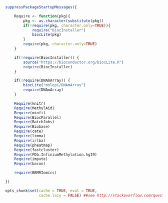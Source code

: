 
```r

suppressPackageStartupMessages({

    Require <- function(pkg){
        pkg <- as.character(substitute(pkg))
        if(!require(pkg, character.only=TRUE)){
            require("BiocInstaller")
            biocLite(pkg)
        }
        require(pkg, character.only=TRUE)
    }

    if(!require(BiocInstaller)) {
        source("https://bioconductor.org/biocLite.R")
        require(BiocInstaller)
    }

    if(!require(DNAmArray)) {
        biocLite("molepi/DNAmArray")
        require(DNAmArray)
    }

    Require(knitr)
    Require(MethylAid)
    Require(minfi)
    Require(BiocParallel)
    Require(BatchJobs)
    Require(Biobase) 
    Require(cate)
    Require(limma)
    Require(irlba)
    Require(pheatmap)
    Require(fastcluster)
    Require(FDb.InfiniumMethylation.hg19)
    Require(impute)
    Require(bacon)

    require(BBMRIomics)

})

opts_chunk$set(cache = TRUE, eval = TRUE,
               cache.lazy = FALSE) ##see http://stackoverflow.com/questions/39417003/long-vectors-not-supported-yet-error-in-rmd-but-not-in-r-script

```
